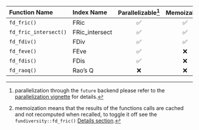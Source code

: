 |     Function Name     |   Index Name   | Parallelizable[^1] | Memoizable[^2] |
|:----------------------|:---------------|:------------------:|:--------------:|
| `fd_fric()`           | FRic           | ✅                 |  ✅            |
| `fd_fric_intersect()` | FRic_intersect | ✅                 |  ✅            |
| `fd_fdiv()`           | FDiv           | ✅                 |  ✅            |
| `fd_feve()`           | FEve           | ✅                 |  ❌            |
| `fd_fdis()`           | FDis           | ✅                 |  ❌            |
| `fd_raoq()`           | Rao's Q        | ❌                 |  ❌            |

[^1]: parallelization through the `future` backend please refer to the [parallelization vignette](https://bisaloo.github.io/fundiversity/articles/parallel.html) for details.
[^2]: memoization means that the results of the functions calls are cached and not recomputed when recalled, to toggle it off see the `fundiversity::fd_fric()` [Details section](https://bisaloo.github.io/fundiversity/reference/fd_fric.html#details).
